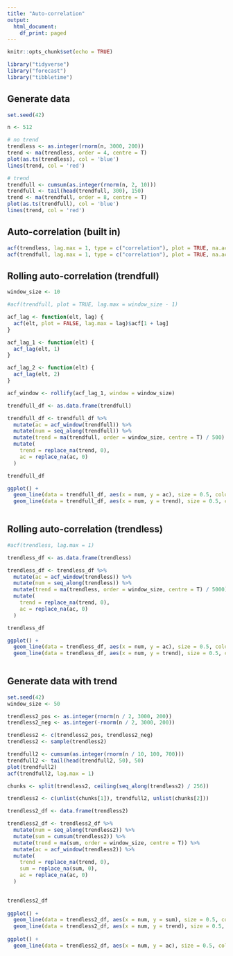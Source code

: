 ```yaml
---
title: "Auto-correlation"
output:
  html_document:
    df_print: paged
---
```



```r
knitr::opts_chunk$set(echo = TRUE)
```

```r
library("tidyverse")
library("forecast")
library("tibbletime")
```

## Generate data

```r
set.seed(42)

n <- 512

# no trend
trendless <- as.integer(rnorm(n, 3000, 200))
trend <- ma(trendless, order = 4, centre = T)
plot(as.ts(trendless), col = 'blue')
lines(trend, col = 'red')

# trend
trendfull <- cumsum(as.integer(rnorm(n, 2, 10)))
trendfull <- tail(head(trendfull, 300), 150)
trend <- ma(trendfull, order = 8, centre = T)
plot(as.ts(trendfull), col = 'blue')
lines(trend, col = 'red')
```

## Auto-correlation (built in)

```r
acf(trendless, lag.max = 1, type = c("correlation"), plot = TRUE, na.action = na.fail)
acf(trendfull, lag.max = 1, type = c("correlation"), plot = TRUE, na.action = na.fail)
```

## Rolling auto-correlation (trendfull)

```r
window_size <- 10

#acf(trendfull, plot = TRUE, lag.max = window_size - 1)

acf_lag <- function(elt, lag) {
  acf(elt, plot = FALSE, lag.max = lag)$acf[1 + lag]
}

acf_lag_1 <- function(elt) {
  acf_lag(elt, 1)
}

acf_lag_2 <- function(elt) {
  acf_lag(elt, 2)
}

acf_window <- rollify(acf_lag_1, window = window_size)

trendfull_df <- as.data.frame(trendfull)

trendfull_df <- trendfull_df %>%
  mutate(ac = acf_window(trendfull)) %>%
  mutate(num = seq_along(trendfull)) %>%
  mutate(trend = ma(trendfull, order = window_size, centre = T) / 500) %>%
  mutate(
    trend = replace_na(trend, 0),
    ac = replace_na(ac, 0)
  )

trendfull_df

ggplot() +
  geom_line(data = trendfull_df, aes(x = num, y = ac), size = 0.5, color = "#0000cc") +
  geom_line(data = trendfull_df, aes(x = num, y = trend), size = 0.5, color = "#cc0000")
  
```

## Rolling auto-correlation (trendless)

```r
#acf(trendless, lag.max = 1)

trendless_df <- as.data.frame(trendless)

trendless_df <- trendless_df %>%
  mutate(ac = acf_window(trendless)) %>%
  mutate(num = seq_along(trendless)) %>%
  mutate(trend = ma(trendless, order = window_size, centre = T) / 5000) %>%
  mutate(
    trend = replace_na(trend, 0),
    ac = replace_na(ac, 0)
  )

trendless_df

ggplot() +
  geom_line(data = trendless_df, aes(x = num, y = ac), size = 0.5, color = "#0000cc") +
  geom_line(data = trendless_df, aes(x = num, y = trend), size = 0.5, color = "#cc0000")
  
```

## Generate data with trend

```r
set.seed(42)
window_size <- 50

trendless2_pos <- as.integer(rnorm(n / 2, 3000, 200))
trendless2_neg <- as.integer(-rnorm(n / 2, 3000, 200))

trendless2 <- c(trendless2_pos, trendless2_neg)
trendless2 <- sample(trendless2)

trendfull2 <- cumsum(as.integer(rnorm(n / 10, 100, 700)))
trendfull2 <- tail(head(trendfull2, 50), 50)
plot(trendfull2)
acf(trendfull2, lag.max = 1)

chunks <- split(trendless2, ceiling(seq_along(trendless2) / 256))

trendless2 <- c(unlist(chunks[1]), trendfull2, unlist(chunks[2]))

trendless2_df <- data.frame(trendless2)

trendless2_df <- trendless2_df %>%
  mutate(num = seq_along(trendless2)) %>%
  mutate(sum = cumsum(trendless2)) %>%
  mutate(trend = ma(sum, order = window_size, centre = T)) %>%
  mutate(ac = acf_window(trendless2)) %>%
  mutate(
    trend = replace_na(trend, 0),
    sum = replace_na(sum, 0),
    ac = replace_na(ac, 0)
  )
  

trendless2_df
  
ggplot() +
  geom_line(data = trendless2_df, aes(x = num, y = sum), size = 0.5, color = "#0000cc") +
  geom_line(data = trendless2_df, aes(x = num, y = trend), size = 0.5, color = "#cc0000")
  
ggplot() +
  geom_line(data = trendless2_df, aes(x = num, y = ac), size = 0.5, color = "#0000cc")
  
```



